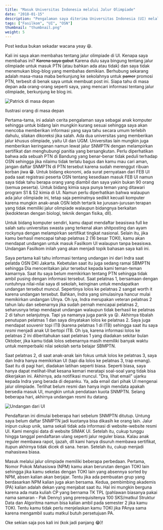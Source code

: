 ```yaml
---
title: "Masuk Universitas Indonesia melalui Jalur Olimpiade"
date: "2018-01-15"
description: "Pengalaman saya diterima Universitas Indonesia (UI) melalui jalur olimpiade (prestasi). Berisikan informasi-informasi tentang jalur olimpiade yang saya ketahui pada PTN-PTN di Indonesia."
tags: ["Fasilkom", "UI", "OSN"]
thumbnail: "thumbnail.png"
weight: 5
---
```


Post kedua bukan sekadar wacana yeay :laughing:.

Kali ini saya akan membahas tentang jalur olimpiade di UI. Kenapa saya membahas ini? ~~Karena saya gabut~~ Karena dulu saya bingung tentang jalur olimpiade untuk masuk PTN (atau bahkan ada atau tidak) dan saya tidak menemukan blog-blog yang membahas demikian. Berhubung sekarang adalah masa-masa maba berkunjung ke sekolahnya untuk ~~pamer~~ promosi PTN, terbesit di benak saya untuk membuat post ini. Siapa tahu di masa depan ada orang-orang seperti saya, yang mencari informasi tentang jalur olimpiade, berkunjung ke blog ini.

![Patrick di masa depan](patron.png)
<div class="img-caption">Ilustrasi orang di masa depan</div>

Pertama-tama, ini adalah cerita pengalaman saya sebagai anak komputer sehingga untuk bidang lain mungkin kurang sesuai sehingga saya akan mencoba memberikan informasi yang saya tahu secara umum terlebih dahulu, silakan dikoreksi jika salah. Ada dua universitas yang memberikan jalur khusus olimpiade, yaitu UI dan UGM. Universitas lain mungkin juga memberikan keringanan namun lewat jalur SNMPTN dengan melampirkan sertifikat dan menghubungi panitia yang bersangkutan. Perlu diperhatikan bahwa ada sebuah PTN di Bandung yang benar-benar tidak peduli terhadap OSN sehingga jika nilaimu tidak terlalu bagus dan kamu mau cari aman, jangan daftar SNMPTN di PTN tersebut karena sudah merenggut ribuan korban jiwa :grin:. Untuk bidang ekonomi, ada surat pernyataan dari FEB UI pada saat registrasi peserta OSN tentang kesediaan masuk FEB UI namun saya tidak tahu berapa orang yang diambil dan saya yakin bukan 90 orang (semua peserta). Untuk bidang kimia saya punya teman yang ditawari program S1 & S2 kimia di UI. Namun perlu diperhatikan bahwa walaupun ada jalur olimpiade ini, tetap saja peminatnya sedikit kecuali komputer karena mungkin anak-anak OSN lebih tertarik ke jurusan-jurusan terapan yang tidak memiliki jalur olimpiade walaupun bidangnya berkaitan (kedokteran dengan biologi, teknik dengan fisika, dll).

Untuk bidang komputer sendiri, kamu dapat mendaftar beasiswa full ke salah satu universitas swasta yang terkenal akan shitposting dan ayam rockynya dengan melampirkan sertifikat tingkat nasional. Selain itu, jika kamu berhasil mencapai tahap pelatnas 2 (16 besar TOKI), kamu akan mendapat undangan untuk masuk Fasilkom UI walaupun tanpa beasiswa. Undangan Fasilkom inilah yang akan menjadi topik bahasan saya kali ini.

Saya pertama kali tahu informasi tentang undangan ini dari Indra saat pelatda OSN DKI Jakarta. Kebetulan saat itu juga sedang ramai SBMPTN sehingga Dia menceritakan jalur tersebut kepada kami teman-teman kamarnya. Saat itu saya belum memikirkan tentang PTN sehingga tidak ambil pusing dengan informasi tersebut. Saat pelatnas 1, bersamaan dengan runtuhnya nilai-nilai saya di sekolah, keinginan untuk mendapatkan undangan tersebut muncul. Sepertinya lolos ke pelatnas 2 sangat worth it karena undangan tersebut. Bahkan, Indra yang simulasinya hancur mulai memikirkan undangan UInya. Oh iya, Indra merupakan veteran pelatnas 2 tahun lalu dan sebenarnya jika sudah pernah mencapai pelatnas 2, seharusnya tetap mendapat undangan walaupun tidak berhasil ke pelatnas 2 di tahun selanjutnya. Tapi ya namanya juga panik ya :stuck_out_tongue_winking_eye:. Akhirnya tibalah penutupan pelatnas 1 dan saya dinyatakan lolos ke pelatnas 2. Saya juga mendapat souvenir topi ITB (karena pelatnas 1 di ITB) sehingga saat itu saya *resmi* menjadi anak UI bertopi ITB. Oh iya, karena informasi lolos ke pelatnas 2 ini diberitahukan saat pelatnas 1 yang diadakan sekitar bulan Oktober, jika kamu tidak lolos sebenarnya masih memiliki banyak waktu untuk memperbaiki nilai sekolah serta belajar SBMPTN.

Saat pelatnas 2, di saat anak-anak lain fokus untuk lolos ke pelatnas 3, saya dan Indra hanya memikirkan UI (tapi dia lolos ke pelatnas 3, trap emang). Saat itu di pagi hari, diadakan latihan seperti biasa. Seperti biasa, saya hanya dapat melihat-lihat kesana kemari meratapi soal-soal yang tidak bisa dikerjakan ini. Akhirnya, ada notifikasi muncul. "Dra, lihat email" ujarku kepada Indra yang berada di depanku. Ya, ada email dari pihak UI mengenai jalur olimpiade. Terlihat belum resmi dan hanya ingin mendata apakah bersedia masuk UI, mungkin untuk pendataan kuota SNMPTN. Selang beberapa hari, akhirnya undangan resmi itu datang.

![Undangan dari UI](undangan.png)

Pendaftaran ini dimulai beberapa hari sebelum SNMPTN ditutup. Untung saya belum daftar SNMPTN jadi kuotanya bisa dikasih ke orang lain. Jalur inipun cukup unik, sama sekali tidak ada informasi di website-website resmi UI. Kami mengisi data di website SIMAK UI. Setelah itu, cukup tunggu hingga tanggal pendaftaran ulang seperti jalur reguler biasa. Kalau anak reguler membawa rapot, ijazah, dll kami hanya disuruh membawa sertifikat, itupun akhirnya tidak dicek di sana. heran. Setelah itu, cukup menjadi mahasiswa biasa.

Masuk melalui jalur olimpiade memiliki beberapa perbedaan. Pertama, Nomor Pokok Mahasiswa (NPM) kamu akan berurutan dengan TOKI lain sehingga jika kamu sekelas dengan TOKI lain yang absennya sorted by NPM, absen kalian akan berjajar. Tentu jika ada pembuatan grup yang berdasarkan NPM kalian juga akan bersama. Kedua, pembimbing akademis (PA) kalian adalah dekan yang menjabat saat itu. Hal ini mungkin berguna karena ada mata kuliah CP yang bernama TK TPL (pahlawan biasanya pakai nama samaran - Pak Denny) yang prerequisitenya 100 SKS/matkul Struktur Data dan Algoritma namun bisa kalian ambil pada semester 2 jika kamu TOKI. Tentu kamu tidak perlu menjelaskan kamu TOKI jika PAnya sama karena mengambil suatu matkul butuh persetujuan PA.

Oke sekian saja pos kali ini (kok jadi panjang :joy:)!
